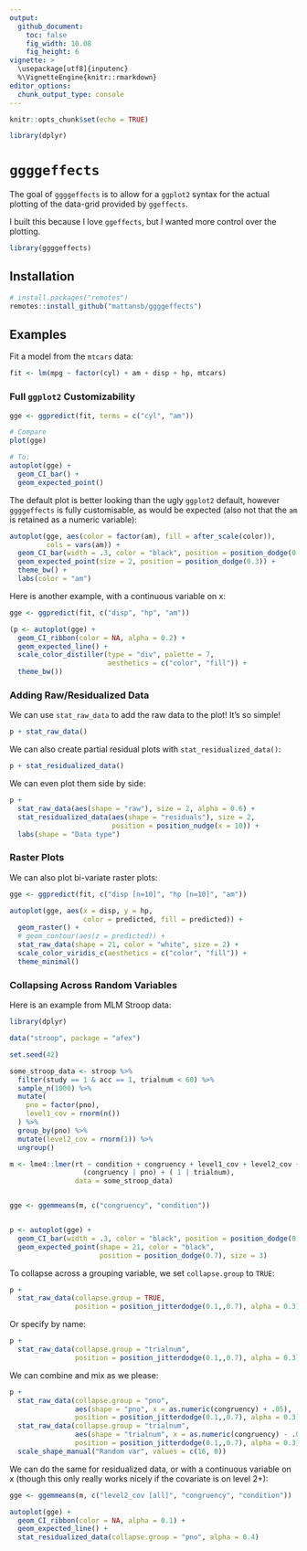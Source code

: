 ```yaml
---
output: 
  github_document:
    toc: false
    fig_width: 10.08
    fig_height: 6
vignette: >
  \usepackage[utf8]{inputenc}
  %\VignetteEngine{knitr::rmarkdown}
editor_options: 
  chunk_output_type: console
---
```



```r
knitr::opts_chunk$set(echo = TRUE)

library(dplyr)
```

# `ggggeffects`

The goal of `ggggeffects` is to allow for a `ggplot2` syntax for the actual plotting of the data-grid provided by `ggeffects`.

I built this because I love `ggeffects`, but I wanted more control over the plotting.

```r
library(ggggeffects)
```

## Installation

```r
# install.packages("remotes")
remotes::install_github("mattansb/ggggeffects")
```

## Examples

Fit a model from the `mtcars` data:

```r
fit <- lm(mpg ~ factor(cyl) + am + disp + hp, mtcars)
```

### Full `ggplot2` Customizability

```r
gge <- ggpredict(fit, terms = c("cyl", "am"))

# Compare
plot(gge)

# To:
autoplot(gge) +
  geom_CI_bar() +
  geom_expected_point()
```

The default plot is better looking than the ugly `ggplot2` default, however `ggggeffects` is fully customisable, as would be expected (also not that the `am` is retained as a numeric variable):

```r
autoplot(gge, aes(color = factor(am), fill = after_scale(color)),
         cols = vars(am)) +
  geom_CI_bar(width = .3, color = "black", position = position_dodge(0.3)) +
  geom_expected_point(size = 2, position = position_dodge(0.3)) +
  theme_bw() +
  labs(color = "am")
```

Here is another example, with a continuous variable on x:

```r
gge <- ggpredict(fit, c("disp", "hp", "am"))

(p <- autoplot(gge) +
  geom_CI_ribbon(color = NA, alpha = 0.2) +
  geom_expected_line() +
  scale_color_distiller(type = "div", palette = 7, 
                        aesthetics = c("color", "fill")) +
  theme_bw())
```

### Adding Raw/Residualized Data

We can use `stat_raw_data` to add the raw data to the plot! It's so simple!

```r
p + stat_raw_data()
```

We can also create partial residual plots with `stat_residualized_data()`:

```r
p + stat_residualized_data()
```

We can even plot them side by side:
```r
p +
  stat_raw_data(aes(shape = "raw"), size = 2, alpha = 0.6) +
  stat_residualized_data(aes(shape = "residuals"), size = 2,
                         position = position_nudge(x = 10)) +
  labs(shape = "Data type")
```

### Raster Plots

We can also plot bi-variate raster plots:

```r
gge <- ggpredict(fit, c("disp [n=10]", "hp [n=10]", "am"))

autoplot(gge, aes(x = disp, y = hp,
                  color = predicted, fill = predicted)) +
  geom_raster() +
  # geom_contour(aes(z = predicted)) +
  stat_raw_data(shape = 21, color = "white", size = 2) +
  scale_color_viridis_c(aesthetics = c("color", "fill")) +
  theme_minimal()
```


### Collapsing Across Random Variables

Here is an example from MLM Stroop data:

```r
library(dplyr)

data("stroop", package = "afex")

set.seed(42)

some_stroop_data <- stroop %>%
  filter(study == 1 & acc == 1, trialnum < 60) %>%
  sample_n(1000) %>%
  mutate(
    pno = factor(pno),
    level1_cov = rnorm(n())
  ) %>%
  group_by(pno) %>%
  mutate(level2_cov = rnorm(1)) %>%
  ungroup()

m <- lme4::lmer(rt ~ condition + congruency + level1_cov + level2_cov +
                  (congruency | pno) + ( 1 | trialnum),
                data = some_stroop_data)


gge <- ggemmeans(m, c("congruency", "condition"))


p <- autoplot(gge) +
  geom_CI_bar(width = .3, color = "black", position = position_dodge(0.7)) +
  geom_expected_point(shape = 21, color = "black", 
                      position = position_dodge(0.7), size = 3)
```

To collapse across a grouping variable, we set `collapse.group` to `TRUE`:

```r
p +
  stat_raw_data(collapse.group = TRUE, 
                position = position_jitterdodge(0.1,,0.7), alpha = 0.3)
```

Or specify by name:

```r
p +
  stat_raw_data(collapse.group = "trialnum", 
                position = position_jitterdodge(0.1,,0.7), alpha = 0.3)
```

We can combine and mix as we please:

```r
p +
  stat_raw_data(collapse.group = "pno", 
                aes(shape = "pno", x = as.numeric(congruency) + .05),
                position = position_jitterdodge(0.1,,0.7), alpha = 0.3) +
  stat_raw_data(collapse.group = "trialnum", 
                aes(shape = "trialnum", x = as.numeric(congruency) - .05),
                position = position_jitterdodge(0.1,,0.7), alpha = 0.3) +
  scale_shape_manual("Random var", values = c(16, 8))
```


We can do the same for residualized data, or with a continuous variable on x (though this only really works nicely if the covariate is on level 2+):

```r
gge <- ggemmeans(m, c("level2_cov [all]", "congruency", "condition"))

autoplot(gge) +
  geom_CI_ribbon(color = NA, alpha = 0.1) +
  geom_expected_line() +
  stat_residualized_data(collapse.group = "pno", alpha = 0.4)
```

